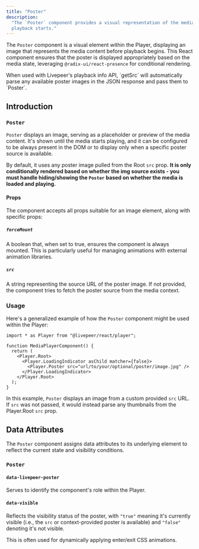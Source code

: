 ```yaml
---
title: "Poster"
description:
  "The `Poster` component provides a visual representation of the media before
  playback starts."
---
```


The `Poster` component is a visual element within the Player, displaying an
image that represents the media content before playback begins. This React
component ensures that the poster is displayed appropriately based on the media
state, leveraging `@radix-ui/react-presence` for conditional rendering.

<Info>
  When used with Livepeer's playback info API, `getSrc` will automatically parse
  any available poster images in the JSON response and pass them to `Poster`.
</Info>

## Introduction

### `Poster`

`Poster` displays an image, serving as a placeholder or preview of the media
content. It's shown until the media starts playing, and it can be configured to
be always present in the DOM or to display only when a specific poster source is
available.

By default, it uses any poster image pulled from the Root `src` prop. **It is
only conditionally rendered based on whether the img source exists - you must
handle hiding/showing the `Poster` based on whether the media is loaded and
playing.**

#### Props

The component accepts all props suitable for an image element, along with
specific props:

##### `forceMount`

A boolean that, when set to true, ensures the component is always mounted. This
is particularly useful for managing animations with external animation
libraries.

##### `src`

A string representing the source URL of the poster image. If not provided, the
component tries to fetch the poster source from the media context.

### Usage

Here's a generalized example of how the `Poster` component might be used within
the Player:

```tsx
import * as Player from "@livepeer/react/player";

function MediaPlayerComponent() {
  return (
    <Player.Root>
      <Player.LoadingIndicator asChild matcher={false}>
        <Player.Poster src="url/to/your/optional/poster/image.jpg" />
      </Player.LoadingIndicator>
    </Player.Root>
  );
}
```

In this example, `Poster` displays an image from a custom provided `src` URL. If
`src` was not passed, it would instead parse any thumbnails from the Player.Root
`src` prop.

## Data Attributes

The `Poster` component assigns data attributes to its underlying element to
reflect the current state and visibility conditions.

### `Poster`

#### `data-livepeer-poster`

Serves to identify the component's role within the Player.

#### `data-visible`

Reflects the visibility status of the poster, with `"true"` meaning it's
currently visible (i.e., the `src` or context-provided poster is available) and
`"false"` denoting it's not visible.

This is often used for dynamically applying enter/exit CSS animations.
